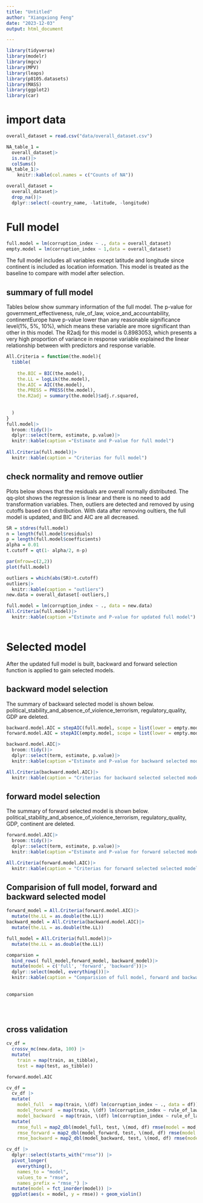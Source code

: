 ---
title: "Untitled"
author: "Xiangxiong Feng"
date: "2023-12-03"
output: html_document

---

```{r}
library(tidyverse)
library(modelr)
library(mgcv)
library(MPV)
library(leaps)
library(p8105.datasets)
library(MASS)
library(ggplot2)
library(car)
```





# import data
```{r}
overall_dataset = read.csv("data/overall_dataset.csv")
```


```{r}
NA_table_1 = 
  overall_dataset|> 
  is.na()|> 
  colSums()
NA_table_1|> 
    knitr::kable(col.names = c("Counts of NA"))
```

```{r}
overall_dataset =
  overall_dataset|>
  drop_na()|>
  dplyr::select(-country_name, -latitude, -longitude)
```


# Full model
```{r}
full.model = lm(corruption_index ~ ., data = overall_dataset)
empty.model = lm(corruption_index ~ 1,data = overall_dataset)
```


The full model includes all variables except latitude and longitude since continent is included as location information. This model is treated as the baseline to compare with model after selection. 

## summary of full model



Tables below show summary information of the full model. The p-value for government_effectiveness, rule_of_law, voice_and_accountability, continentEurope 
have p-value lower than any reasonable significance level(1%, 5%, 10%), which means these variable are more significant than other in this model. The R2adj for this model is 0.8983053, which presents a very high proportion of variance in response variable explained the linear relationship between with predictors and response variable.


```{r}
All.Criteria = function(the.model){
  tibble(
   
    the.BIC = BIC(the.model),
    the.LL = logLik(the.model),
    the.AIC = AIC(the.model),
    the.PRESS = PRESS(the.model),
    the.R2adj = summary(the.model)$adj.r.squared,
   
    
  )
}
full.model|>
  broom::tidy()|>
  dplyr::select(term, estimate, p.value)|>
  knitr::kable(caption ="Estimate and P-value for full model")
  
All.Criteria(full.model)|>
  knitr::kable(caption = "Criterias for full model")
```




## check normality and remove outlier



Plots below shows that the residuals are overall normally distributed. The qq-plot shows the regression is linear and there is no need to add transformation variables. Then, outliers are detected and removed by using cutoffs based on t distribution. With data after removing oultiers, the full model is updated, and BIC and AIC are all decreased.

```{r}
SR = stdres(full.model)
n = length(full.model$residuals) 
p = length(full.model$coefficients)
alpha = 0.01 
t.cutoff = qt(1- alpha/2, n-p)

par(mfrow=c(2,2))
plot(full.model)

outliers = which(abs(SR)>t.cutoff)
outliers|>
  knitr::kable(caption = "outliers")
new.data = overall_dataset[-outliers,]

full.model = lm(corruption_index ~ ., data = new.data)
All.Criteria(full.model)|>
  knitr::kable(caption ="Estimate and P-value for updated full model")
  
```

# Selected model



After the updated full model is built, backward and forward selection function is applied to gain selected  models.



## backward model selection



The summary of backward selected model is shown below. political_stability_and_absence_of_violence_terrorism, regulatory_quality, GDP are deleted.


```{r}
backward.model.AIC = stepAIC(full.model, scope = list(lower = empty.model, upper= full.model), k = 2,direction = "backward",trace = FALSE)
forward.model.AIC = stepAIC(empty.model, scope = list(lower = empty.model, upper= full.model), k = 2,direction = "forward",trace = FALSE)
```

```{r}
backward.model.AIC|>
  broom::tidy()|>
  dplyr::select(term, estimate, p.value)|>
  knitr::kable(caption ="Estimate and P-value for backward selected model")

All.Criteria(backward.model.AIC)|>
  knitr::kable(caption = "Criterias for backward selected selected model")
```


## forward model selection 



The summary of forward selected model is shown below. political_stability_and_absence_of_violence_terrorism, regulatory_quality, GDP, continent are deleted.

```{r}
forward.model.AIC|>
  broom::tidy()|>
  dplyr::select(term, estimate, p.value)|>
  knitr::kable(caption ="Estimate and P-value for forward selected model")

All.Criteria(forward.model.AIC)|>
  knitr::kable(caption = "Criterias for forward selected selected model")
```


## Comparision of full model, forward and backward selected model




```{r}
forward_model = All.Criteria(forward.model.AIC)|>
  mutate(the.LL = as.double(the.LL))
backward_model = All.Criteria(backward.model.AIC)|>
  mutate(the.LL = as.double(the.LL))

full_model = All.Criteria(full.model)|>
  mutate(the.LL = as.double(the.LL))

comparsion = 
  bind_rows( full_model,forward_model, backward_model)|>
  mutate(model = c('full', 'forward', 'backward'))|>
  dplyr::select(model, everything())|>
  knitr::kable(caption = "Comparision of full model, forward and backward selected model")
  
  
comparsion


  


```


## cross validation 


```{r}
cv_df =
  crossv_mc(new.data, 100) |> 
  mutate(
    train = map(train, as_tibble),
    test = map(test, as_tibble))

forward.model.AIC
```

```{r}
cv_df = 
  cv_df |> 
  mutate(
    model_full  = map(train, \(df) lm(corruption_index ~ ., data = df)),
    model_forward  = map(train, \(df) lm(corruption_index ~ rule_of_law + government_effectiveness + voice_and_accountability + development, data = df)),
    model_backward  = map(train, \(df) lm(corruption_index ~ rule_of_law + government_effectiveness + voice_and_accountability + development+ continent, data = df)))|> 
  mutate(
    rmse_full = map2_dbl(model_full, test, \(mod, df) rmse(model = mod, data = df)),
    rmse_forward = map2_dbl(model_forward, test, \(mod, df) rmse(model = mod, data = df)),
    rmse_backward = map2_dbl(model_backward, test, \(mod, df) rmse(model = mod, data = df)))
```


```{r}
cv_df |> 
  dplyr::select(starts_with("rmse")) |> 
  pivot_longer(
    everything(),
    names_to = "model", 
    values_to = "rmse",
    names_prefix = "rmse_") |> 
  mutate(model = fct_inorder(model)) |> 
  ggplot(aes(x = model, y = rmse)) + geom_violin()
```

